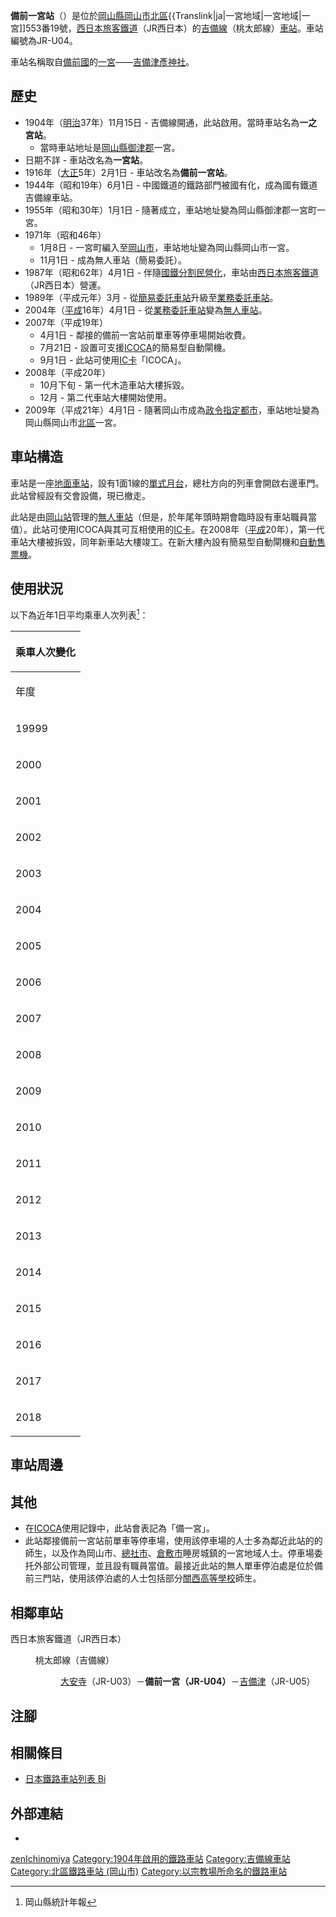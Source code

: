 {{NoteTA
|T=zh-hans:备前一宫站;zh-hk:備前一宮站;zh-tw:備前一宮車站;
|1=zh-hans:备前一宫站;zh-hk:備前一宮站;zh-tw:備前一宮車站;
}}
{{Infobox station
|公司色 = #0072bc
|站名 = 備前一宮*
|圖片 = JR_Bizen-Ichinomiya_sta_001.jpg 
|圖片說明 = 車站大樓（2015年09月22日）
|日文原名 = 備前一宮
|平假名 = びぜんいちのみや
|羅馬拼音 = Bizen-Ichinomiya
|副站名 = 
|電報略號 = ノミ
|所在地 = {{JPN}}[[岡山縣|岡山縣]][[岡山市|岡山市]][[北區_(岡山市)|北區]]{{Translink|ja|一宮地域|一宮地域|一宮}}553番19號
|座標 = {{coord|34|40|44.05|N|133|51|50.82|E|type:railwaystation_region:JP-24|display=inline,title}}
|車站構造 = [[地面車站|地面車站]]
|月台配置 = 1面1線
|啟用年月日 = 1904年（[[明治|明治]]37年）11月15日
|廢站年月日 = 
|乘客人數 = 1,005
|上下車人次 = 
|統計年度 = 2018
|轉車 = 
|全寬備註 = [[無人車站|無人車站]]<br />設有自動售票機<br>* 此站曾經改名兩次<br />- 日期不詳 一之宮站→一宮站<br />- 1916年 一宮站→備前一宮站
|adjacent = {{Adjacent stations|system=西日本旅客鐵道|line=OU|left=大安寺|right=吉備津|note-left=JR-U03<br>3.2km|note-mid=JR-U04<br>距離[[岡山站_(日本)|岡山]]6.5km|note-right=JR-U05<br>1.9km}}
}}
'''備前一宮站'''（{{jpn|j=備前一宮駅|hg=びぜんいちのみやえき|rm=Bizen-Ichinomiya eki|f=y}}）是位於[[岡山縣|岡山縣]][[岡山市|岡山市]][[北區_(岡山市)|北區]]{{Translink|ja|一宮地域|一宮地域|一宮]]553番19號，[[西日本旅客鐵道|西日本旅客鐵道]]（JR西日本）的[[吉備線|吉備線]]（桃太郎線）[[鐵路車站|車站]]。車站編號為JR-U04。

車站名稱取自[[備前國|備前國]]的[[一宮|一宮]]——[[吉備津彥神社|吉備津彥神社]]。

== 歷史 ==
* 1904年（[[明治|明治]]37年）11月15日 - {{Translink|ja|中鉄バス|中鐵巴士|中國鐵道}}吉備線開通，此站啟用。當時車站名為'''一之宮站'''。
** 當時車站地址是[[岡山縣|岡山縣]][[御津郡|御津郡]]{{Translink|ja|一宮村 (岡山県御津郡)|一宮村 (岡山縣御津郡)|一宮村}}一宮。
* 日期不詳 - 車站改名為'''一宮站'''。
* 1916年（[[大正|大正]]5年）2月1日 - 車站改名為'''備前一宮站'''。
* 1944年（昭和19年）6月1日 - 中國鐵道的鐵路部門被國有化，成為國有鐵道吉備線車站。
* 1955年（昭和30年）1月1日 - 隨著{{Translink|ja|一宮地域|一宮地域|一宮町}}成立，車站地址變為岡山縣御津郡一宮町一宮。
* 1971年（昭和46年）
** 1月8日 - 一宮町編入至[[岡山市|岡山市]]，車站地址變為岡山縣岡山市一宮。
** 11月1日 - 成為無人車站（簡易委託）。
* 1987年（昭和62年）4月1日 - 伴隨[[國鐵分割民營化|國鐵分割民營化]]，車站由[[西日本旅客鐵道|西日本旅客鐵道]]（JR西日本）營運。
* 1989年（平成元年）3月 - 從[[簡易委託車站|簡易委託車站]]升級至[[業務委託車站|業務委託車站]]。
* 2004年（[[平成|平成]]16年）4月1日 - 從[[業務委託車站|業務委託車站]]變為[[無人車站|無人車站]]。
* 2007年（平成19年）
** 4月1日 - 鄰接的備前一宮站前單車等停車場開始收費。
** 7月21日 - 設置可支援[[ICOCA|ICOCA]]的簡易型自動閘機。
** 9月1日 - 此站可使用[[IC卡|IC卡]]「ICOCA」。
* 2008年（平成20年）
** 10月下旬 - 第一代木造車站大樓拆毀。
** 12月 - 第二代車站大樓開始使用。
* 2009年（平成21年）4月1日 - 隨著岡山市成為[[政令指定都市|政令指定都市]]，車站地址變為岡山縣岡山市[[北區_(岡山市)|北區]]一宮。

== 車站構造 ==
車站是一座[[地面車站|地面車站]]，設有1面1線的[[單式月台|單式月台]]，總社方向的列車會開啟右邊車門。此站曾經設有交會設備，現已撤走。

此站是由[[岡山站_(日本)|岡山站]]管理的[[無人車站|無人車站]]（但是，於年尾年頭時期會臨時設有車站職員當值）。此站可使用ICOCA與其可互相使用的[[IC卡|IC卡]]。在2008年（[[平成|平成]]20年），第一代車站大樓被拆毀，同年新車站大樓竣工。在新大樓內設有簡易型自動閘機和[[自動售票機|自動售票機]]。

== 使用狀況 ==
以下為近年1日平均乘車人次列表<ref>岡山縣統計年報</ref>：
{| class="wikitable" style="margin: 1em 0.2em; text-align: center; font-size: 85%;"
|- style="background: #ddd;"
!colspan="2"|乘車人次變化
|-
!年度 !! 1日平均乘車人次
|-
|19999
|937
|-
|2000
|929
|-
|2001
|937
|-
|2002
|922
|-
|2003
|966
|-
|2004
|661
|-
|2005
|652
|-
|2006
|638
|-
|2007
|801
|-
|2008
|825
|-
|2009
|820
|-
|2010
|830
|-
|2011
|821
|-
|2012
|817
|-
|2013
|842
|-
|2014
|875
|-
|2015
|916
|-
|2016
|953
|-
|2017
|987
|-
|2018
|1,005
|}

== 車站周邊 ==
{{main|一宮地域}}

== 其他 ==
*在[[ICOCA|ICOCA]]使用記錄中，此站會表記為「備一宮」。
*此站鄰接備前一宮站前單車等停車場，使用該停車場的人士多為鄰近此站的{{Translink|ja|岡山県立岡山一宮高等学校|岡山県立岡山一宮高等學校}}的師生，以及作為岡山市、[[總社市|總社市]]、[[倉敷市|倉敷市]]睡房城鎮的一宮地域人士。停車場委托外部公司管理，並且設有職員當值。最接近此站的無人單車停泊處是位於備前三門站，使用該停泊處的人士包括部分[[關西高等學校|關西高等學校]]師生。

== 相鄰車站 ==
; 西日本旅客鐵道（JR西日本）
: {{JR西路線記号|O|U}} 桃太郎線（吉備線）
:: [[大安寺站|大安寺]]（JR-U03）－'''備前一宮（JR-U04）'''－[[吉備津站|吉備津]]（JR-U05）
== 注腳 ==
{{Reflist}}
== 相關條目 ==
* [[日本鐵路車站列表_Bi|日本鐵路車站列表 Bi]]
== 外部連結 ==
* {{外部連結/JR西日本車站|0651503|備前一宮}}{{ja icon}}

{{吉備線}}
{{DEFAULTSORT:Bizen-Ichinomiya}}
[[Category:日本鐵路車站_Bi|zenIchinomiya]]
[[Category:1904年啟用的鐵路車站|Category:1904年啟用的鐵路車站]]
[[Category:吉備線車站|Category:吉備線車站]]
[[Category:北區鐵路車站_(岡山市)|Category:北區鐵路車站 (岡山市)]]
[[Category:以宗教場所命名的鐵路車站|Category:以宗教場所命名的鐵路車站]]
